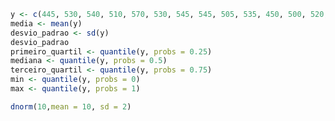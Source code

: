 ```r
y <- c(445, 530, 540, 510, 570, 530, 545, 545, 505, 535, 450, 500, 520, 460, 430, 520, 520, 430, 535, 535, 475, 545, 420, 495, 485, 570, 480, 495, 470, 490)
media <- mean(y)
desvio_padrao <- sd(y)
desvio_padrao
primeiro_quartil <- quantile(y, probs = 0.25)
mediana <- quantile(y, probs = 0.5)
terceiro_quartil <- quantile(y, probs = 0.75)
min <- quantile(y, probs = 0)
max <- quantile(y, probs = 1)

dnorm(10,mean = 10, sd = 2)
```

